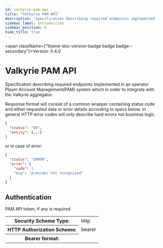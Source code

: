 ```yaml
---
id: valkyrie-pam-api
title: "Valkyrie PAM API"
description: "Specification describing required endpoints implemented in an operator"
sidebar_label: Introduction
sidebar_position: 0
hide_title: true
---
```



<span className={"theme-doc-version-badge badge badge--secondary"}>Version: 0.4.0</span>

# Valkyrie PAM API



Specification describing required endpoints implemented in an operator
Player Account Management(PAM) system which in order to integrate with
the Valkyrie aggregator.

Response format will consist of a common wrapper containing status
code and either requested data or error details according to specs
below. In general HTTP error codes will only describe hard errors
not business logic.
```json
{
  "status": "OK",
  "entity": {...}
}
```
or in case of error:
```json
{
  "status": "ERROR",
  "error": {
    "code": 1
    "msg": "provider not recognized"
  }
}
```


<div style={{"marginBottom":"2rem"}}><h2 id={"authentication"} style={{"marginBottom":"1rem"}}>Authentication</h2><Tabs><TabItem label={"Bearer Auth"} value={"bearerAuth"}>

PAM API token, if any is required

<div><table><tbody><tr><th>Security Scheme Type:</th><td>http</td></tr><tr><th>HTTP Authorization Scheme:</th><td>bearer</td></tr><tr><th>Bearer format:</th><td></td></tr></tbody></table></div></TabItem></Tabs></div>
      